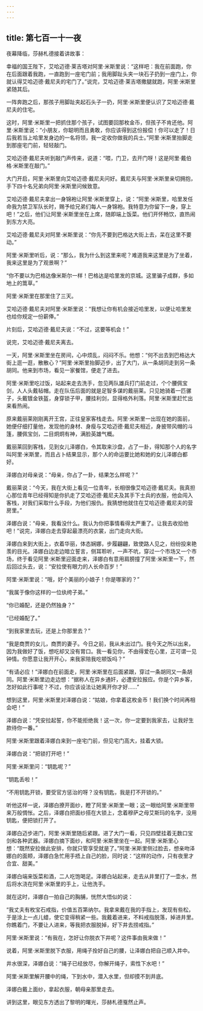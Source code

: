 ```yaml
---
---
---
```

title: 第七百一十一夜
---






夜幕降临，莎赫札德接着讲故事：





幸福的国王陛下，艾哈迈德·莱吉塔对阿里·米斯里说：“这样吧：我在前面跑，你在后面跟着我跑，一直跑到一座宅门前；我用脚趾头夹一块石子扔到一座门上，你就认得艾哈迈德·戴尼夫的宅门了。”说完，艾哈迈德·莱吉塔撒腿就跑，阿里·米斯里紧随其后。

一阵奔跑之后，那孩子用脚趾夹起石头子一扔，阿里·米斯里便认识了艾哈迈德·戴尼夫的住宅。

这时，阿里·米斯里一把抓住那个孩子，试图要回那枚金币，但孩子不肯还他。阿里·米斯里说：“小朋友，你聪明而且勇敢，你应该得到这份报偿！你可以走了！日后我若当上哈里发身边的一名将领，我一定收你做我的兵士。”阿里·米斯里抬脚走到那座宅门前，轻轻敲门。

艾哈迈德·戴尼夫听到敲门声传来，说道：“喂，门卫，去开门呀！这是阿里·戴伯格·米斯里在敲门。”

大门开启，阿里·米斯里向艾哈迈德·戴尼夫问好。戴尼夫与阿里·米斯里亲切拥抱，手下四十名兄弟向阿里·米斯里问候致意。

艾哈迈德·戴尼夫拿出一身锦袍让阿里·米斯里穿上，说：“阿里·米斯里，哈里发任命我为禁卫军队长时，赐予给兄弟们每人一身锦袍。我特意为你留下一身，穿上吧！”之后，他们让阿里·米斯里坐在上席，随即端上饭菜。他们开怀畅饮，直热闹到东方大亮。

艾哈迈德·戴尼夫对阿里·米斯里说：“你先不要到巴格达大街上去，呆在这里不要动。”

阿里·米斯里听后，说：“那么，我为什么到这里来呢？难道我来这里是为了坐着，我来这里是为了观景啊？”

“你不要以为巴格达像米斯尔一样！巴格达是哈里发的京城。这里骗子成群，多如地上的篙草。”

阿里·米斯里在那里住了三天。

艾哈迈德·戴尼夫对阿里·米斯里说：“我想让你有机会接近哈里发，以便让哈里发也给你规定一份薪俸。”

片刻后，艾哈迈德·戴尼夫说：“不过，这要等机会！”

说完，艾哈迈德·戴尼夫离去。

一天，阿里·米斯里坐在房间，心中烦乱，闷闷不乐。他想：“何不出去到巴格达大街上逛一逛，散散心？”阿里·米斯里抬脚迈步，出了大门，从一条胡同走到另一条胡同。他来到市场，看见一家餐馆，便走了进去。

阿里·米斯里吃过饭，站起来走去洗手，忽见两队雄兵打门前走过，个个腰佩宝剑，人人头戴毡帽。走在队伍后面的就是足智多谋的戴丽莱。只见她骑着一匹骡子，头戴镀金铁盔，身穿锁子甲，腰挂利剑，显得格外利落。阿里·米斯里赶忙出来看热闹。

原来戴丽莱刚刚离开王宫，正往皇家客栈走去。阿里·米斯里一出现在她的面前，她便仔细打量他，发现他的身材、身瘦与艾哈迈德·戴尼夫相近，身披带风帽的斗篷，腰佩宝剑，二目炯炯有神，满脸英雄气概。

戴丽莱回到客栈，见到女儿泽娜白，令其取来沙盘，占了一卦，得知那个人的名字叫阿里·米斯里，而且占卜结果显示，那个人的命运要比她和她的女儿泽娜白都好。

泽娜白对母亲说：“母亲，你占了一卦，结果怎么样呢？”

戴丽莱说：“今天，我在大街上看见一位青年，长相很像艾哈迈德·戴尼夫。我真担心那位青年已经得知是你扒走了艾哈迈德·戴尼夫及其手下士兵的衣服，他会闯入客栈，对我们采取什么手段，为他们报仇。我猜想他就住在艾哈迈德·戴尼夫的营房里。”

泽娜白说：“母亲，我看没什么。我认为你把事情看得太严重了。让我去收拾他吧！”说完，泽娜白走去穿起最漂亮的衣裳，出门走向大街。

泽娜白来到大街上，衣着华丽，体态娴娜，步履翩翩，致使路人见之，纷纷投来艳羡的目光。泽娜白边走边暗立誓言，侧耳聆听，一声不吭，穿过一个市场又一个市场，终于看见阿里·米斯里迎面走来，泽娜白有意用肩膀撞了阿里·米斯里一下，然后回过头去，说：“安拉使有眼力的人长命百岁！”

阿里·米斯里说：“哦，好个美丽的小娘子！你是哪家的？”

“我属于像你这样的一位纨绔子弟。”

“你已婚配，还是仍然独身？”

“已经婚配了。”

“到我家里去玩，还是上你那里去？”

“我是商贾的女儿，商贾的妻子。今日之前，我从未出过门。我今天之所以出来，因为我做好了饭，想吃却又没有胃口。我一看见你，不由得爱在心里，正可谓一见钟情。你愿意让我开开心，来我家陪我吃顿饭吗？”

“有请必应！”泽娜白在前面走，阿里·米斯里在后面紧跟，穿过一条胡同又一条胡同。阿里·米斯里边走边想：“据称人在异乡通奸，必遭安拉报应。你是个异乡客，怎好如此行事呢？不过，你应该设法让她离开你才好……”

想到这里，阿里·米斯里对泽娜白说：“姑娘，你拿着这枚金币！我们换个时间再相会吧！”

泽娜白说：“凭安拉起誓，你不能拒绝我！这一次，你一定要到我家去，让我好生款待你一番。”

阿里·米斯里跟着泽娜白来到一座宅门前，但见宅门高大，挂着大锁。

泽娜白说：“把锁打开吧！”

阿里·米斯里问：“钥匙呢？”

“钥匙丢啦！”

“不用钥匙开锁，要受官方惩治的呀？没有钥匙，我是打不开锁的。”

听他这样一说，泽娜白撩开面纱，瞪了阿里·米斯里一眼；这一眼给阿里·米斯里带来万般惆怅。之后，泽娜白把面纱搭在大锁上，念着穆萨之母艾斯玛的名字，没用钥匙，便把锁打开了。

泽娜白迈步进门，阿里·米斯里随后紧跟。进了大门一看，只见四壁挂着无数口宝剑和各种武器。泽娜白摘下面纱，和阿里·米斯里坐在一起。阿里·米斯里心想：“既然安拉做此安排，你就只管享受就是了。”阿里·米斯里侧过脸去，想亲吻泽娜白的面颊，泽娜白急忙用手捂上自己的脸，同时说：“这样的动作，只有夜里才合宜、甜美。”

泽娜白端来饭菜和酒，二人吃饱喝足。泽娜白站起来，走去从井里打了一壶水，然后将水浇在阿里·米斯里的手上，让他洗手。

就在这时，泽娜白一拍自己的胸脯，恍然大悟似的说：

“我丈夫有枚宝石戒指，价值五百第纳尔。我拿来戴在我的手指上，发现有些松，于是涂上一点儿蜡，使它变得稍紧一些。我戴着进来，不料戒指脱落，掉进井里。你瞧着门，不要让人进来，等我把衣服脱掉，好下井去捞戒指。”

阿里·米斯里说：“有我在，怎好让你脱衣下井呢？这件事由我来做！”

说着，阿里·米斯里脱下衣服，用绳子拴好自己的腰，让泽娜白把自己顺入井中。

井水很深，泽娜白说：“绳子已经放尽，你解开绳子，索性下水吧！”

阿里·米斯里解开腰中的绳，下到水中，潜入水里，但却摸不到井底。

泽娜白戴上面纱，拿起衣服，朝母亲那里走去。





讲到这里，眼见东方透出了黎明的曙光，莎赫札德戛然止声。